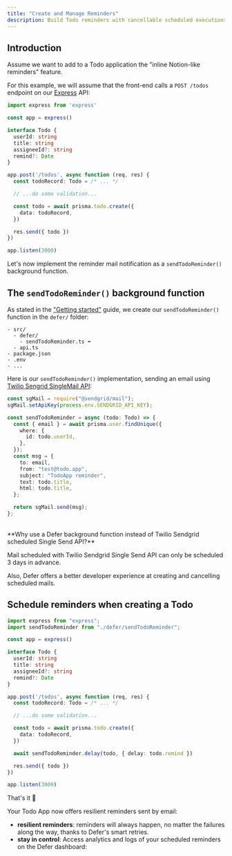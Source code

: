 ```yaml
---
title: "Create and Manage Reminders"
description: Build Todo reminders with cancellable scheduled executions
---
```


## Introduction

Assume we want to add to a Todo application the "inline Notion-like reminders" feature.

For this example, we will assume that the front-end calls a `POST /todos`
endpoint on our [Express](https://expressjs.com/) API:

```ts src/api.ts
import express from 'express'

const app = express()

interface Todo {
  userId: string
  title: string
  assigneeId?: string
  remind?: Date
}

app.post('/todos', async function (req, res) {
  const todoRecord: Todo = /* ... */

  // ...do some validation...

  const todo = await prisma.todo.create({
    data: todoRecord,
  })

  res.send({ todo })
})

app.listen(3000)
```

Let's now implement the reminder mail notification as a `sendTodoReminder()`
background function.

## The `sendTodoReminder()` background function

As stated in the ["Getting started"](/overview) guide, we create our
`sendTodoReminder()` function in the `defer/` folder:

```
- src/
  - defer/
    - sendTodoReminder.ts ⬅
  - api.ts
- package.json
- .env
- ...
```

Here is our `sendTodoReminder()` implementation, sending an email using
[Twilio Sengrid SingleMail API](https://docs.sendgrid.com/api-reference/single-sends/create-single-send):

```ts defer/sendTodoReminder.ts
const sgMail = require("@sendgrid/mail");
sgMail.setApiKey(process.env.SENDGRID_API_KEY);

const sendTodoReminder = async (todo: Todo) => {
  const { email } = await prisma.user.findUnique({
    where: {
      id: todo.userId,
    },
  });
  const msg = {
    to: email,
    from: "test@todo.app",
    subject: "TodoApp reminder",
    text: todo.title,
    html: todo.title,
  };

  return sgMail.send(msg);
};
```

<br />

<Info>
**Why use a Defer background function instead of Twilio Sendgrid scheduled Single Send API?**

Mail scheduled with Twilio Sendgrid Single Send API can only be scheduled 3 days
in advance.

Also, Defer offers a better developer experience at creating and cancelling
scheduled mails.

</Info>

## Schedule reminders when creating a Todo

```ts src/api.ts
import express from "express";
import sendTodoReminder from "./defer/sendTodoReminder";

const app = express()

interface Todo {
  userId: string
  title: string
  assigneeId?: string
  remind?: Date
}

app.post('/todos', async function (req, res) {
  const todoRecord: Todo = /* ... */

  // ...do some validation...

  const todo = await prisma.todo.create({
    data: todoRecord,
  })

  await sendTodoReminder.delay(todo, { delay: todo.remind })

  res.send({ todo })
})

app.listen(3000)
```

That's it 🎉

Your Todo App now offers resilient reminders sent by email:

- **resilient reminders**: reminders will always happen, no matter the failures
  along the way, thanks to Defer's smart retries.
- **stay in control**: Access analytics and logs of your scheduled reminders on
  the Defer dashboard:

